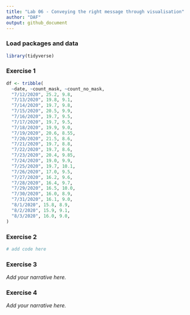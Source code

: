```yaml
---
title: "Lab 06 - Conveying the right message through visualisation"
author: "DAF"
output: github_document
---
```


### Load packages and data

```r
library(tidyverse) 
```


### Exercise 1

```r
df <- tribble(
  ~date, ~count_mask, ~count_no_mask, 
  "7/12/2020", 25.2, 9.8,
  "7/13/2020", 19.8, 9.1,
  "7/14/2020", 19.7, 9.8,
  "7/15/2020", 20.5, 9.9,
  "7/16/2020", 19.7, 9.5,
  "7/17/2020", 19.7, 9.5,
  "7/18/2020", 19.9, 9.0,
  "7/19/2020", 20.6, 8.55,
  "7/20/2020", 21.5, 8.6,
  "7/21/2020", 19.7, 8.8,
  "7/22/2020", 19.7, 8.6,
  "7/23/2020", 20.4, 9.85,
  "7/24/2020", 19.0, 9.9,
  "7/25/2020", 19.7, 10.1,
  "7/26/2020", 17.0, 9.5,
  "7/27/2020", 16.2, 9.6,
  "7/28/2020", 16.4, 9.7,
  "7/29/2020", 16.5, 10.0,
  "7/30/2020", 16.0, 8.9,
  "7/31/2020", 16.1, 9.0,
  "8/1/2020", 15.8, 8.9,
  "8/2/2020", 15.9, 9.1,
  "8/3/2020", 16.0, 9.0,
)
```


### Exercise 2

```r
# add code here
```


### Exercise 3

*Add your narrative here.*


### Exercise 4

*Add your narrative here.*
